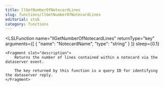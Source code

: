 ```yaml
---
title: llGetNumberOfNotecardLines
slug: functions/llGetNumberOfNotecardLines
editorial: stub
category: functions
---
```


<LSLFunction
	name="llGetNumberOfNotecardLines"
	returnType="key"
	arguments={[
	{
		"name": "NotecardName",
		"type": "string"
	}
]}
	sleep={0.1}
>
	<Fragment slot="description">
		Returns the number of lines contained within a notecard via the dataserver event.
		
		The key returned by this function is a query ID for identifying the dataserver reply.
	</Fragment>
</LSLFunction>
